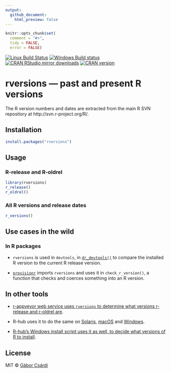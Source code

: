 ```yaml
---
output:
  github_document:
    html_preview: false
---
```


<!-- README.md is generated from README.Rmd. Please edit that file -->

```r
knitr::opts_chunk$set(
  comment = "#>",
  tidy = FALSE,
  error = FALSE)
```

[![Linux Build Status](https://travis-ci.org/metacran/rversions.svg?branch=master)](https://travis-ci.org/metacran/rversions)
[![Windows Build status](https://ci.appveyor.com/api/projects/status/github/metacran/rversions?svg=true)](https://ci.appveyor.com/project/gaborcsardi/rversions)
[![CRAN RStudio mirror downloads](http://cranlogs.r-pkg.org/badges/rversions)](http://r-pkg.org/pkg/rversions)
[![CRAN version](http://www.r-pkg.org/badges/version/rversions)](http://r-pkg.org/pkg/rversions)

# rversions — past and present R versions

The R version numbers and dates are extracted from the
main R SVN repository at http://svn.r-project.org/R/.

## Installation

```r
install.packages("rversions")
```

## Usage

### R-release and R-oldrel

```r
library(rversions)
r_release()
r_oldrel()
```

### All R versions and release dates

```r
r_versions()
```


## Use cases in the wild

### In R packages

* `rversions` is used in `devtools`, in [`dr_devtools()`](https://devtools.r-lib.org/reference/dr_devtools.html) to compare the installed R version to the current R release version.

* [`provisionr`](https://github.com/mrc-ide/provisionr) imports `rversions` and uses it in `check_r_version()`, a function that checks and coerces something into an R version.

## In other tools

- [r-appveyor web service uses `rversions` to determine what versions r-release and r-oldrel are](https://github.com/krlmlr/r-appveyor/blob/master/scripts/appveyor-tool.ps1#L77-L87).

- R-hub uses it to do the same on [Solaris](https://github.com/r-hub/solarischeck/blob/d3edc6077f52081a53b2ed8b9ec40e17176fdb43/run.sh#L105), [macOS](https://github.com/r-hub/macoscheck/blob/846f87d1ad1c4b4aeb283a986e084913f203879f/run.sh#L160) and [Windows](https://github.com/r-hub/wincheck/blob/591ea8d9a28cd5044c063e88f46ef0507fa16fc7/run.ps1#L114).

- [R-hub's Windows install script uses it as well, to decide what versions of R to install](https://github.com/r-hub/rhub-server/blob/master/jenkins/scripts/windows-2008-setup.ps1#L74-L79).

## License

MIT © [Gábor Csárdi](http://gaborcsardi.org)
